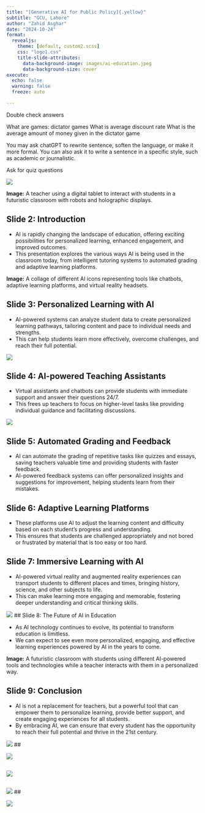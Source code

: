 ---
title: "[Generative AI for Public Policy]{.yellow}"
subtitle: "GCU, Lahore"
author: "Zahid Asghar"
date: "2024-10-24"
format:
  revealjs:
    theme: [default, custom2.scss]
    css: "logo1.css" 
    title-slide-attributes:
      data-background-image: images/ai-education.jpeg
      data-background-size: cover
execute:
  echo: false
  warning: false
  freeze: auto

---

Double check answers

What are games: dictator games
What is average discount rate
What is the average amount of money given in the dictator game

You may ask chatGPT to rewrite sentence, soften the language, or make it more formal. You can also ask it to write a sentence in a specific style, such as academic or journalistic.

Ask for quiz questions


![](images/ai_education.webp)

**Image:** A teacher using a digital tablet to interact with students in a futuristic classroom with robots and holographic displays.

## Slide 2: Introduction

* AI is rapidly changing the landscape of education, offering exciting possibilities for personalized learning, enhanced engagement, and improved outcomes.
* This presentation explores the various ways AI is being used in the classroom today, from intelligent tutoring systems to automated grading and adaptive learning platforms.

**Image:** A collage of different AI icons representing tools like chatbots, adaptive learning platforms, and virtual reality headsets.

## Slide 3: Personalized Learning with AI

* AI-powered systems can analyze student data to create personalized learning pathways, tailoring content and pace to individual needs and strengths.
* This can help students learn more effectively, overcome challenges, and reach their full potential.

![](images/ai_education8.webp)

## Slide 4: AI-powered Teaching Assistants

* Virtual assistants and chatbots can provide students with immediate support and answer their questions 24/7.
* This frees up teachers to focus on higher-level tasks like providing individual guidance and facilitating discussions.

![](images/ai_education12.webp)

## Slide 5: Automated Grading and Feedback

* AI can automate the grading of repetitive tasks like quizzes and essays, saving teachers valuable time and providing students with faster feedback.
* AI-powered feedback systems can offer personalized insights and suggestions for improvement, helping students learn from their mistakes.


## Slide 6: Adaptive Learning Platforms

* These platforms use AI to adjust the learning content and difficulty based on each student's progress and understanding.
* This ensures that students are challenged appropriately and not bored or frustrated by material that is too easy or too hard.

## Slide 7: Immersive Learning with AI

* AI-powered virtual reality and augmented reality experiences can transport students to different places and times, bringing history, science, and other subjects to life.
* This can make learning more engaging and memorable, fostering deeper understanding and critical thinking skills.

![](images/ai_education10.webp)
## Slide 8: The Future of AI in Education

* As AI technology continues to evolve, its potential to transform education is limitless.
* We can expect to see even more personalized, engaging, and effective learning experiences powered by AI in the years to come.

**Image:** A futuristic classroom with students using different AI-powered tools and technologies while a teacher interacts with them in a personalized way.

## Slide 9: Conclusion

* AI is not a replacement for teachers, but a powerful tool that can empower them to personalize learning, provide better support, and create engaging experiences for all students.
* By embracing AI, we can ensure that every student has the opportunity to reach their full potential and thrive in the 21st century.

![](images/blog-ai-in-education.webp)
##

![](images/ai_education11.webp)


## 

![](images/ai_education12.webp)


## 

![](images/ai_education13.webp) 
## 

![](images/ai_education14.webp) 



##


